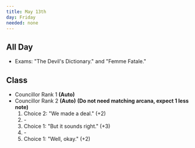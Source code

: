 ```yaml
---
title: May 13th
day: Friday
needed: none
---
```


## All Day
- Exams: "The Devil's Dictionary." and "Femme Fatale."

## Class
- Councillor Rank 1 **(Auto)**
- Councillor Rank 2 **(Auto)** **(Do not need matching arcana, expect 1
less note)**
    1. Choice 2: "We made a deal." (+2)
    1. \-
    1. Choice 1: "But it sounds right." (+3)
    1. \-
    1. Choice 1: "Well, okay." (+2)